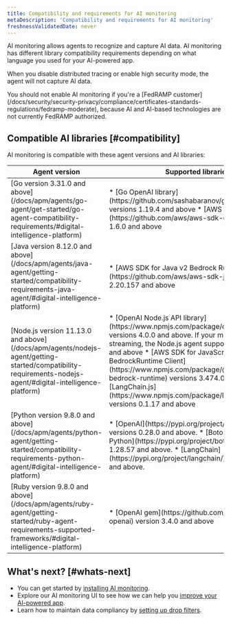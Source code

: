 ```yaml
---
title: Compatibility and requirements for AI monitoring
metaDescription: 'Compatibility and requirements for AI monitoring'
freshnessValidatedDate: never
---
```


AI monitoring allows agents to recognize and capture AI data. AI monitoring has different library compatibility requirements depending on what language you used for your AI-powered app.

When you disable distributed tracing or enable high security mode, the agent will not capture AI data.

<Callout variant="important">
You should not enable AI monitoring if you're a [FedRAMP customer](/docs/security/security-privacy/compliance/certificates-standards-regulations/fedramp-moderate), because AI and AI-based technologies are not currently FedRAMP authorized.
</Callout>

## Compatible AI libraries [#compatibility]

AI monitoring is compatible with these agent versions and AI libraries:

<table>
    <thead>
        <tr>
            <th>
                Agent version
            </th>
            <th>
                Supported libraries
            </th>
        </tr>
    </thead>
    <tbody>
        <tr>
            <td>
            [Go version 3.31.0 and above](/docs/apm/agents/go-agent/get-started/go-agent-compatibility-requirements/#digital-intelligence-platform)
            </td>
            <td>
            * [Go OpenAI library](https://github.com/sashabaranov/go-openai) versions 1.19.4 and above
            * [AWS SDK for Go v2](https://github.com/aws/aws-sdk-go-v2) versions 1.6.0 and above
            </td>
        </tr>
        <tr>
            <td>
            [Java version 8.12.0 and above](/docs/apm/agents/java-agent/getting-started/compatibility-requirements-java-agent/#digital-intelligence-platform)
            </td>
            <td>
            * [AWS SDK for Java v2 Bedrock Runtime Client](https://github.com/aws/aws-sdk-java-v2/) versions 2.20.157 and above
            </td>
        </tr>
        <tr>
            <td>
            [Node.js version 11.13.0 and above](/docs/apm/agents/nodejs-agent/getting-started/compatibility-requirements-nodejs-agent/#digital-intelligence-platform)
            </td>
            <td>
            * [OpenAI Node.js API library](https://www.npmjs.com/package/openai/v/4.0.0) versions 4.0.0 and above. If your model uses streaming, the Node.js agent supports versions 4.12.2 and above
            * [AWS SDK for JavaScript BedrockRuntime Client](https://www.npmjs.com/package/@aws-sdk/client-bedrock-runtime) versions 3.474.0 and above
            * [LangChain.js](https://www.npmjs.com/package/langchain/v/0.1.17) versions 0.1.17 and above
            </td>
        </tr>
        <tr>
            <td>
            [Python version 9.8.0 and above](/docs/apm/agents/python-agent/getting-started/compatibility-requirements-python-agent/#digital-intelligence-platform)
            </td>
            <td>
            * [OpenAI](https://pypi.org/project/openai/) library versions 0.28.0 and above.
            * [Boto3 AWS SDK for Python](https://pypi.org/project/boto3/)  versions 1.28.57 and above.
            * [LangChain](https://pypi.org/project/langchain/) versions 0.1.0 and above.
            </td>
        </tr>
        <tr>
            <td>
            [Ruby version 9.8.0 and above](/docs/apm/agents/ruby-agent/getting-started/ruby-agent-requirements-supported-frameworks/#digital-intelligence-platform)
            </td>
            <td>
            * [OpenAI gem](https://github.com/alexrudall/ruby-openai) version 3.4.0 and above
            </td>
        </tr>
    </tbody>
</table>

## What's next? [#whats-next]

* You can get started by [installing AI monitoring](/install/ai-monitoring).
* Explore our AI monitoring UI to see how we can help you [improve your AI-powered app](/docs/ai-monitoring/view-ai-data).
* Learn how to maintain data compliancy by [setting up drop filters](/docs/ai-monitoring/drop-sensitive-data).
